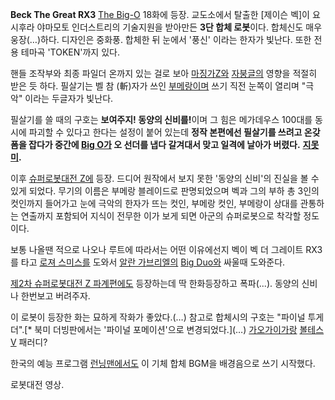 '''Beck The Great RX3'''
[[The Big-O]] 18화에 등장. 교도소에서 탈출한 [제이슨 벡]이 요시후라 야마모토 인더스트리의 기술지원을 받아만든 '''3단 합체 로봇'''이다. 합체신도 매우 웅장(…)하다. 디자인은 중화풍. 합체한 뒤 눈에서 '풍신' 이라는 한자가 빛난다. 또한 전용 테마곡 'TOKEN'까지 있다.

핸들 조작부와 최종 파일더 온까지 있는 걸로 보아 [[마징가Z]]와 [[자붕글]]의 영향을 적절히 받은 듯 하다. 필살기는 벨 참 (斬)자가 쓰인 [[부메랑]]이며 쓰기 직전 눈쪽이 열리며 "극악" 이라는 두글자가 빛난다.

필살기를 쓸 때의 구호는 '''보여주지! 동양의 신비를!'''이며 그 힘은 메가데우스 100대를 동시에 파괴할 수 있다고 한다는 설정이 붙어 있는데 '''정작 본편에선 필살기를 쓰려고 온갖 폼을 잡다가 중간에 [[Big O]]가 오 선더를 냅다 갈겨대서 맞고 일격에 날아가 버렸다.''' '''[[지못미]].''' 

이후 [[슈퍼로봇대전 Z]]에 등장. 드디어 원작에서 보지 못한 '동양의 신비'의 진실을 볼 수 있게 되었다. 무기의 이름은 부메랑 블레이드로 판명되었으며 벡과 그의 부하 총 3인의 컷인까지 들어가고 눈에 극악의 한자가 뜨는 컷인, 부메랑 컷인, 부메랑이 상대를 관통하는 연출까지 포함되어 지식이 전무한 이가 보게 되면 아군의 슈퍼로봇으로 착각할 정도이다.

보통 나올땐 적으로 나오나 루트에 따라서는 어떤 이유에선지 벡이 벡 더 그레이트 RX3를 타고 [[로져 스미스]]를 도와서 [[알란 가브리엘]]의 [[Big Duo]]와 싸울때 도와준다.

[[제2차 슈퍼로봇대전 Z 파계편]]에도 등장하는데 딱 한화등장하고 폭파(...). 동양의 신비나 한번보고 버려주자.

이 로봇이 등장한 화는 묘하게 작화가 좋았다.(…) 참고로 합체시의 구호는 "파이널 투게더".[* 북미 더빙판에서는 '파이널 포메이션'으로 변경되었다.](…) [[가오가이가]]랑 [[볼테스 V]] 패러디?

한국의 예능 프로그램 [[런닝맨]]에서도 이 기체 합체 BGM을 배경음으로 쓰기 시작했다.


{{{#!html
<object width="400" height="390"><param name="movie" value="http://www.youtube.com/v/s7qm8ta_oa8&hl=ko_KR&feature=player_embedded&version=3"></param><param name="allowFullScreen" value="true"></param><param name="allowScriptAccess" value="always"></param><embed src="http://www.youtube.com/v/s7qm8ta_oa8&hl=ko_KR&feature=player_embedded&version=3" type="application/x-shockwave-flash" allowfullscreen="true" allowScriptAccess="always" width="400" height="390"></embed></object>

벡 더 그레이트의 <b>모든 활약상</b>.


<object width="400" height="390"><param name="movie" value="http://www.youtube.com/v/qR09DktnG4w&hl=ko_KR&feature=player_embedded&version=3"></param><param name="allowFullScreen" value="true"></param><param name="allowScriptAccess" value="always"></param><embed src="http://www.youtube.com/v/qR09DktnG4w&hl=ko_KR&feature=player_embedded&version=3" type="application/x-shockwave-flash" allowfullscreen="true" allowScriptAccess="always" width="400" height="390"></embed></object>
}}}
로봇대전 영상.

